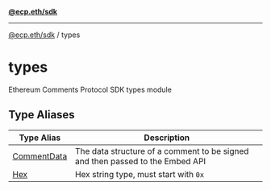 [**@ecp.eth/sdk**](../index.mdx)

***

[@ecp.eth/sdk](/sdk-reference/index.mdx) / types

# types

Ethereum Comments Protocol SDK types module

## Type Aliases

| Type Alias | Description |
| ------ | ------ |
| [CommentData](/sdk-reference/types/type-aliases/CommentData.mdx) | The data structure of a comment to be signed and then passed to the Embed API |
| [Hex](/sdk-reference/types/type-aliases/Hex.mdx) | Hex string type, must start with `0x` |

